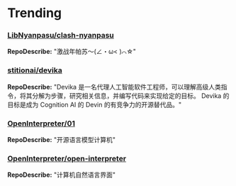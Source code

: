 
# Trending

### [LibNyanpasu/clash-nyanpasu](https://github.com/LibNyanpasu/clash-nyanpasu)
**RepoDescribe:** "激战年帕苏～(∠・ω< )⌒☆​"
  

### [stitionai/devika](https://github.com/stitionai/devika)
**RepoDescribe:** "Devika 是一名代理人工智能软件工程师，可以理解高级人类指令，将其分解为步骤，研究相关信息，并编写代码来实现给定的目标。 Devika 的目标是成为 Cognition AI 的 Devin 的有竞争力的开源替代品。"
  

### [OpenInterpreter/01](https://github.com/OpenInterpreter/01)
**RepoDescribe:** "开源语言模型计算机"
  

### [OpenInterpreter/open-interpreter](https://github.com/OpenInterpreter/open-interpreter)
**RepoDescribe:** "计算机自然语言界面"
  